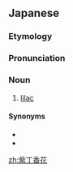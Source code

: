 ==Japanese==
{{ja-kanjitab|sort=むらさきはしどい|むらさき|yomi=irr}}

===Etymology===
{{compound|lang=ja|紫|丁香花|tr1=murasaki|t1=[[purple]]|tr2=hashidoi|t2={{w|Syringa reticulata|Japanese tree lilac}}|sort=らいらっく}}

===Pronunciation===
{{ja-pron|acc=5|y=i|むらさきはしどい}}

===Noun===
{{ja-noun|むらさきはしどい|ムラサキハシドイ}}

# [[lilac]] {{gloss|shrub}}

====Synonyms====
* {{ja-r|ライラック}}
* {{ja-r|リラ}}

{{topics|ja|Olive family plants|sort=むらさきはしどい}}

[[zh:紫丁香花]]